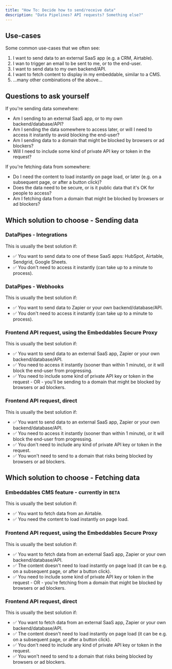 ```yaml
---
title: "How To: Decide how to send/receive data"
description: "Data Pipelines? API requests? Something else?"
---
```


## Use-cases

Some common use-cases that we often see:

1. I want to send data to an external SaaS app (e.g. a CRM, Airtable).
2. I wan to trigger an email to be sent to me, or to the end-user.
3. I want to send data to my own backend/API.
4. I want to fetch content to display in my embeddable, similar to a CMS.
5. ...many other combinations of the above...

## Questions to ask yourself

If you're sending data somewhere:

- Am I sending to an external SaaS app, or to my own backend/database/API?
- Am I sending the data somewhere to access later, or will I need to access it instantly to avoid blocking the end-user?
- Am I sending data to a domain that might be blocked by browsers or ad blockers?
- Will I need to include some kind of private API key or token in the request?

If you're fetching data from somewhere:

- Do I need the content to load instantly on page load, or later (e.g. on a subsequent page, or after a button click)?
- Does the data need to be secure, or is it public data that it's OK for people to access?
- Am I fetching data from a domain that might be blocked by browsers or ad blockers?

## Which solution to choose - Sending data

### DataPipes - Integrations

This is usually the best solution if:

- ✅ You want to send data to one of these SaaS apps: HubSpot, Airtable, Sendgrid, Google Sheets.
- ✅ You don't need to access it instantly (can take up to a minute to process).

### DataPipes - Webhooks

This is usually the best solution if:

- ✅ You want to send data to Zapier or your own backend/database/API.
- ✅ You don't need to access it instantly (can take up to a minute to process).

### Frontend API request, using the Embeddables Secure Proxy

This is usually the best solution if:

- ✅ You want to send data to an external SaaS app, Zapier or your own backend/database/API.
- ✅ You need to access it instantly (sooner than within 1 minute), or it will block the end-user from progressing.
- ✅ You need to include some kind of private API key or token in the request - OR - you'll be sending to a domain that might be blocked by browsers or ad blockers.

### Frontend API request, direct

This is usually the best solution if:

- ✅ You want to send data to an external SaaS app, Zapier or your own backend/database/API.
- ✅ You need to access it instantly (sooner than within 1 minute), or it will block the end-user from progressing.
- ✅ You don't need to include any kind of private API key or token in the request.
- ✅ You won't need to send to a domain that risks being blocked by browsers or ad blockers.

## Which solution to choose - Fetching data

### Embeddables CMS feature - currently in `BETA`

This is usually the best solution if:

- ✅ You want to fetch data from an Airtable.
- ✅ You need the content to load instantly on page load.

### Frontend API request, using the Embeddables Secure Proxy

This is usually the best solution if:

- ✅ You want to fetch data from an external SaaS app, Zapier or your own backend/database/API.
- ✅ The content doesn't need to load instantly on page load (it can be e.g. on a subsequent page, or after a button click).
- ✅ You need to include some kind of private API key or token in the request - OR - you're fetching from a domain that might be blocked by browsers or ad blockers.

### Frontend API request, direct

This is usually the best solution if:

- ✅ You want to fetch data from an external SaaS app, Zapier or your own backend/database/API.
- ✅ The content doesn't need to load instantly on page load (it can be e.g. on a subsequent page, or after a button click).
- ✅ You don't need to include any kind of private API key or token in the request.
- ✅ You won't need to send to a domain that risks being blocked by browsers or ad blockers.
